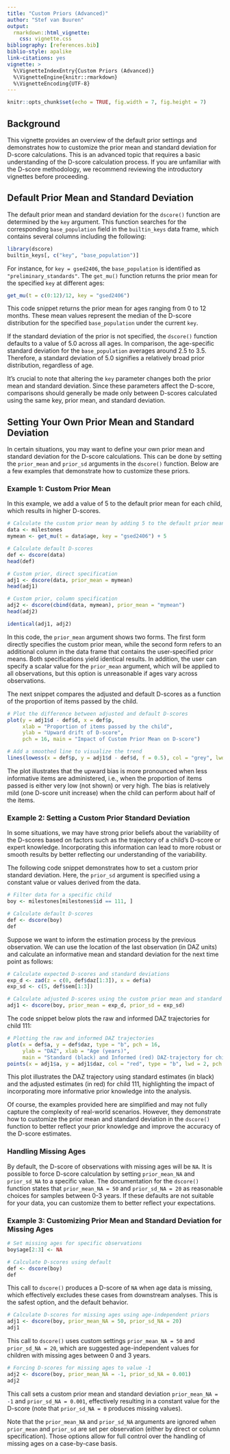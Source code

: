 ```yaml
---
title: "Custom Priors (Advanced)"
author: "Stef van Buuren"
output: 
  rmarkdown::html_vignette:
    css: vignette.css
bibliography: [references.bib]
biblio-style: apalike
link-citations: yes
vignette: >
  %\VignetteIndexEntry{Custom Priors (Advanced)}
  %\VignetteEngine{knitr::rmarkdown}
  %\VignetteEncoding{UTF-8}
---
```


```r
knitr::opts_chunk$set(echo = TRUE, fig.width = 7, fig.height = 7)
```

## Background

This vignette provides an overview of the default prior settings and demonstrates how to customize the prior mean and standard deviation for D-score calculations. This is an advanced topic that requires a basic understanding of the D-score calculation process. If you are unfamiliar with the D-score methodology, we recommend reviewing the introductory vignettes before proceeding.

## Default Prior Mean and Standard Deviation

The default prior mean and standard deviation for the `dscore()` function are determined by the `key` argument. This function searches for the corresponding `base_population` field in the `builtin_keys` data frame, which contains several columns including the following:

```r
library(dscore)
builtin_keys[, c("key", "base_population")]
```

For instance, for `key = gsed2406`, the `base_population` is identified as `"preliminary_standards"`. The `get_mu()` function returns the prior mean for the specified `key` at different ages:

```r
get_mu(t = c(0:12)/12, key = "gsed2406")
```

This code snippet returns the prior mean for ages ranging from 0 to 12 months. These mean values represent the median of the D-score distribution for the specified `base_population` under the current `key`.

If the standard deviation of the prior is not specified, the `dscore()` function defaults to a value of 5.0 across all ages. In comparison, the age-specific standard deviation for the `base_population` averages around 2.5 to 3.5. Therefore, a standard deviation of 5.0 signifies a relatively broad prior distribution, regardless of age.

It's crucial to note that altering the `key` parameter changes both the prior mean and standard deviation. Since these parameters affect the D-score, comparisons should generally be made only between D-scores calculated using the same key, prior mean, and standard deviation.

## Setting Your Own Prior Mean and Standard Deviation

In certain situations, you may want to define your own prior mean and standard deviation for the D-score calculations. This can be done by setting the `prior_mean` and `prior_sd` arguments in the `dscore()` function. Below are a few examples that demonstrate how to customize these priors.

### Example 1: Custom Prior Mean

In this example, we add a value of 5 to the default prior mean for each child, which results in higher D-scores. 

```r
# Calculate the custom prior mean by adding 5 to the default prior mean
data <- milestones
mymean <- get_mu(t = data$age, key = "gsed2406") + 5

# Calculate default D-scores
def <- dscore(data)
head(def)

# Custom prior, direct specification
adj1 <- dscore(data, prior_mean = mymean)
head(adj1)

# Custom prior, column specification
adj2 <- dscore(cbind(data, mymean), prior_mean = "mymean")
head(adj2)

identical(adj1, adj2)
```

In this code, the `prior_mean` argument shows two forms. The first form directly specifies the custom prior mean, while the second form refers to an additional column in the data frame that contains the user-specified prior means. Both specifications yield identical results. In addition, the user can specify a scalar value for the `prior_mean` argument, which will be applied to all observations, but this option is unreasonable if ages vary across observations.

The next snippet compares the adjusted and default D-scores as a function of the proportion of items passed by the child.

```r
# Plot the difference between adjusted and default D-scores
plot(y = adj1$d - def$d, x = def$p, 
     xlab = "Proportion of items passed by the child", 
     ylab = "Upward drift of D-score", 
     pch = 16, main = "Impact of Custom Prior Mean on D-score")

# Add a smoothed line to visualize the trend
lines(lowess(x = def$p, y = adj1$d - def$d, f = 0.5), col = "grey", lwd = 2)
```

The plot illustrates that the upward bias is more pronounced when less informative items are administered, i.e., when the proportion of items passed is either very low (not shown) or very high. The bias is relatively mild (one D-score unit increase) when the child can perform about half of the items.

### Example 2: Setting a Custom Prior Standard Deviation

In some situations, we may have strong prior beliefs about the variability of the D-scores based on factors such as the trajectory of a child's D-score or expert knowledge. Incorporating this information can lead to more robust or smooth results by better reflecting our understanding of the variability.

The following code snippet demonstrates how to set a custom prior standard deviation. Here, the `prior_sd` argument is specified using a constant value or values derived from the data.

```r
# Filter data for a specific child
boy <- milestones[milestones$id == 111, ] 

# Calculate default D-scores
def <- dscore(boy)
def
```

Suppose we want to inform the estimation process by the previous observation. We can use the location of the last observation (in DAZ units) and calculate an informative mean and standard deviation for the next time point as follows:

```r
# Calculate expected D-scores and standard deviations
exp_d <- zad(z = c(0, def$daz[1:3]), x = def$a)
exp_sd <- c(5, def$sem[1:3])

# Calculate adjusted D-scores using the custom prior mean and standard deviation
adj1 <- dscore(boy, prior_mean = exp_d, prior_sd = exp_sd)
```

The code snippet below plots the raw and informed DAZ trajectories for child 111:

```r
# Plotting the raw and informed DAZ trajectories
plot(x = def$a, y = def$daz, type = "b", pch = 16, 
     ylab = "DAZ", xlab = "Age (years)", 
     main = "Standard (black) and Informed (red) DAZ-trajectory for child 111")
points(x = adj1$a, y = adj1$daz, col = "red", type = "b", lwd = 2, pch = 16)
```

This plot illustrates the DAZ trajectory using standard estimates (in black) and the adjusted estimates (in red) for child 111, highlighting the impact of incorporating more informative prior knowledge into the analysis.

Of course, the examples provided here are simplified and may not fully capture the complexity of real-world scenarios. However, they demonstrate how to customize the prior mean and standard deviation in the `dscore()` function to better reflect your prior knowledge and improve the accuracy of the D-score estimates.

### Handling Missing Ages

By default, the D-score of observations with missing ages will be `NA`. It is possible to force D-score calculation by setting `prior_mean_NA` and `prior_sd_NA` to a specific value. The documentation for the `dscore()` function states that `prior_mean_NA = 50` and `prior_sd_NA = 20` as reasonable choices for samples between 0-3 years. If these defaults are not suitable for your data, you can customize them to better reflect your expectations.

### Example 3: Customizing Prior Mean and Standard Deviation for Missing Ages

```r
# Set missing ages for specific observations
boy$age[2:3] <- NA

# Calculate D-scores using default
def <- dscore(boy)
def
```

This call to `dscore()` produces a D-score of `NA` when age data is missing, which effectively excludes these cases from downstream analyses. This is the safest option, and the default behavior.

```r
# Calculate D-scores for missing ages using age-independent priors
adj1 <- dscore(boy, prior_mean_NA = 50, prior_sd_NA = 20)
adj1
```

This call to `dscore()` uses custom settings `prior_mean_NA = 50` and `prior_sd_NA = 20`, which are suggested age-independent values for children with missing ages between 0 and 3 years.

```r
# Forcing D-scores for missing ages to value -1
adj2 <- dscore(boy, prior_mean_NA = -1, prior_sd_NA = 0.001)
adj2
```

This call sets a custom prior mean and standard deviation `prior_mean_NA = -1` and `prior_sd_NA = 0.001`, effectively resulting in a constant value for the D-score (note that `prior_sd_NA = 0` produces missing values).

Note that the `prior_mean_NA` and `prior_sd_NA` arguments are ignored when `prior_mean` and `prior_sd` are set per observation (either by direct or column specification). Those options allow for full control over the handling of missing ages on a case-by-case basis.

